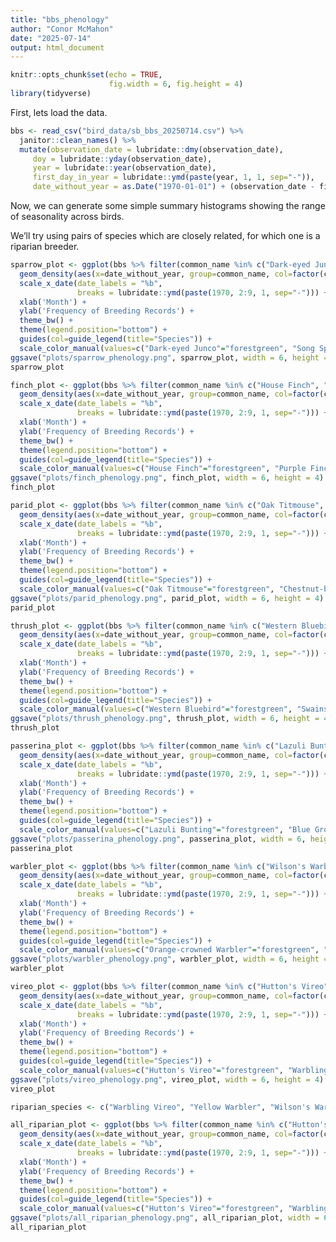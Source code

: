 ```yaml
---
title: "bbs_phenology"
author: "Conor McMahon"
date: "2025-07-14"
output: html_document
---
```


```r
knitr::opts_chunk$set(echo = TRUE,
                      fig.width = 6, fig.height = 4)
library(tidyverse)

```


First, lets load the data.

```r

bbs <- read_csv("bird_data/sb_bbs_20250714.csv") %>% 
  janitor::clean_names() %>%
  mutate(observation_date = lubridate::dmy(observation_date),
     doy = lubridate::yday(observation_date),
     year = lubridate::year(observation_date),
     first_day_in_year = lubridate::ymd(paste(year, 1, 1, sep="-")),
     date_without_year = as.Date("1970-01-01") + (observation_date - first_day_in_year))

```

Now, we can generate some simple summary histograms showing the range of seasonality across birds. 

We'll try using pairs of species which are closely related, for which one is a riparian breeder.

```r

sparrow_plot <- ggplot(bbs %>% filter(common_name %in% c("Dark-eyed Junco", "Song Sparrow"))) + 
  geom_density(aes(x=date_without_year, group=common_name, col=factor(common_name, levels=c("Dark-eyed Junco", "Song Sparrow")))) + 
  scale_x_date(date_labels = "%b",
               breaks = lubridate::ymd(paste(1970, 2:9, 1, sep="-"))) + 
  xlab('Month') + 
  ylab('Frequency of Breeding Records') + 
  theme_bw() + 
  theme(legend.position="bottom") + 
  guides(col=guide_legend(title="Species")) + 
  scale_color_manual(values=c("Dark-eyed Junco"="forestgreen", "Song Sparrow"="blue"))
ggsave("plots/sparrow_phenology.png", sparrow_plot, width = 6, height = 4)
sparrow_plot

finch_plot <- ggplot(bbs %>% filter(common_name %in% c("House Finch", "Purple Finch"))) + 
  geom_density(aes(x=date_without_year, group=common_name, col=factor(common_name, levels=c("House Finch", "Purple Finch")))) + 
  scale_x_date(date_labels = "%b",
               breaks = lubridate::ymd(paste(1970, 2:9, 1, sep="-"))) + 
  xlab('Month') + 
  ylab('Frequency of Breeding Records') + 
  theme_bw() + 
  theme(legend.position="bottom") + 
  guides(col=guide_legend(title="Species")) + 
  scale_color_manual(values=c("House Finch"="forestgreen", "Purple Finch"="blue"))
ggsave("plots/finch_phenology.png", finch_plot, width = 6, height = 4)
finch_plot

parid_plot <- ggplot(bbs %>% filter(common_name %in% c("Oak Titmouse", "Chestnut-backed Chickadee"))) + 
  geom_density(aes(x=date_without_year, group=common_name, col=factor(common_name, levels=c("Oak Titmouse", "Chestnut-backed Chickadee")))) + 
  scale_x_date(date_labels = "%b",
               breaks = lubridate::ymd(paste(1970, 2:9, 1, sep="-"))) + 
  xlab('Month') + 
  ylab('Frequency of Breeding Records') + 
  theme_bw() + 
  theme(legend.position="bottom") + 
  guides(col=guide_legend(title="Species")) + 
  scale_color_manual(values=c("Oak Titmouse"="forestgreen", "Chestnut-backed Chickadee"="blue"))
ggsave("plots/parid_phenology.png", parid_plot, width = 6, height = 4)
parid_plot

thrush_plot <- ggplot(bbs %>% filter(common_name %in% c("Western Bluebird", "Swainson's Thrush"))) + 
  geom_density(aes(x=date_without_year, group=common_name, col=factor(common_name, levels=c("Western Bluebird", "Swainson's Thrush")))) + 
  scale_x_date(date_labels = "%b",
               breaks = lubridate::ymd(paste(1970, 2:9, 1, sep="-"))) + 
  xlab('Month') + 
  ylab('Frequency of Breeding Records') + 
  theme_bw() + 
  theme(legend.position="bottom") + 
  guides(col=guide_legend(title="Species")) + 
  scale_color_manual(values=c("Western Bluebird"="forestgreen", "Swainson's Thrush"="blue"))
ggsave("plots/thrush_phenology.png", thrush_plot, width = 6, height = 4)
thrush_plot

passerina_plot <- ggplot(bbs %>% filter(common_name %in% c("Lazuli Bunting", "Blue Grosbeak"))) + 
  geom_density(aes(x=date_without_year, group=common_name, col=factor(common_name, levels=c("Lazuli Bunting", "Blue Grosbeak")))) + 
  scale_x_date(date_labels = "%b",
               breaks = lubridate::ymd(paste(1970, 2:9, 1, sep="-"))) + 
  xlab('Month') + 
  ylab('Frequency of Breeding Records') + 
  theme_bw() + 
  theme(legend.position="bottom") + 
  guides(col=guide_legend(title="Species")) + 
  scale_color_manual(values=c("Lazuli Bunting"="forestgreen", "Blue Grosbeak"="blue"))
ggsave("plots/passerina_phenology.png", passerina_plot, width = 6, height = 4)
passerina_plot

warbler_plot <- ggplot(bbs %>% filter(common_name %in% c("Wilson's Warbler", "Orange-crowned Warbler", "Yellow Warbler"))) + 
  geom_density(aes(x=date_without_year, group=common_name, col=factor(common_name, levels=c("Orange-crowned Warbler", "Wilson's Warbler", "Yellow Warbler")))) + 
  scale_x_date(date_labels = "%b",
               breaks = lubridate::ymd(paste(1970, 2:9, 1, sep="-"))) + 
  xlab('Month') + 
  ylab('Frequency of Breeding Records') + 
  theme_bw() + 
  theme(legend.position="bottom") + 
  guides(col=guide_legend(title="Species")) + 
  scale_color_manual(values=c("Orange-crowned Warbler"="forestgreen", "Wilson's Warbler"="blue", "Yellow Warbler"="cyan3"))
ggsave("plots/warbler_phenology.png", warbler_plot, width = 6, height = 4)
warbler_plot

vireo_plot <- ggplot(bbs %>% filter(common_name %in% c("Hutton's Vireo", "Warbling Vireo"))) + 
  geom_density(aes(x=date_without_year, group=common_name, col=factor(common_name, levels=c("Hutton's Vireo", "Warbling Vireo")))) + 
  scale_x_date(date_labels = "%b",
               breaks = lubridate::ymd(paste(1970, 2:9, 1, sep="-"))) + 
  xlab('Month') + 
  ylab('Frequency of Breeding Records') + 
  theme_bw() + 
  theme(legend.position="bottom") + 
  guides(col=guide_legend(title="Species")) + 
  scale_color_manual(values=c("Hutton's Vireo"="forestgreen", "Warbling Vireo"="blue"))
ggsave("plots/vireo_phenology.png", vireo_plot, width = 6, height = 4)
vireo_plot

riparian_species <- c("Warbling Vireo", "Yellow Warbler", "Wilson's Warbler", "Purple Finch", "Swainson's Thrush", "Willow Flycatcher", "Chestnut-backed Chickadee")

all_riparian_plot <- ggplot(bbs %>% filter(common_name %in% c("Hutton's Vireo", "Warbling Vireo"))) + 
  geom_density(aes(x=date_without_year, group=common_name, col=factor(common_name, levels=c("Hutton's Vireo", "Warbling Vireo")))) + 
  scale_x_date(date_labels = "%b",
               breaks = lubridate::ymd(paste(1970, 2:9, 1, sep="-"))) + 
  xlab('Month') + 
  ylab('Frequency of Breeding Records') + 
  theme_bw() + 
  theme(legend.position="bottom") + 
  guides(col=guide_legend(title="Species")) + 
  scale_color_manual(values=c("Hutton's Vireo"="forestgreen", "Warbling Vireo"="blue"))
ggsave("plots/all_riparian_phenology.png", all_riparian_plot, width = 6, height = 4)
all_riparian_plot

```